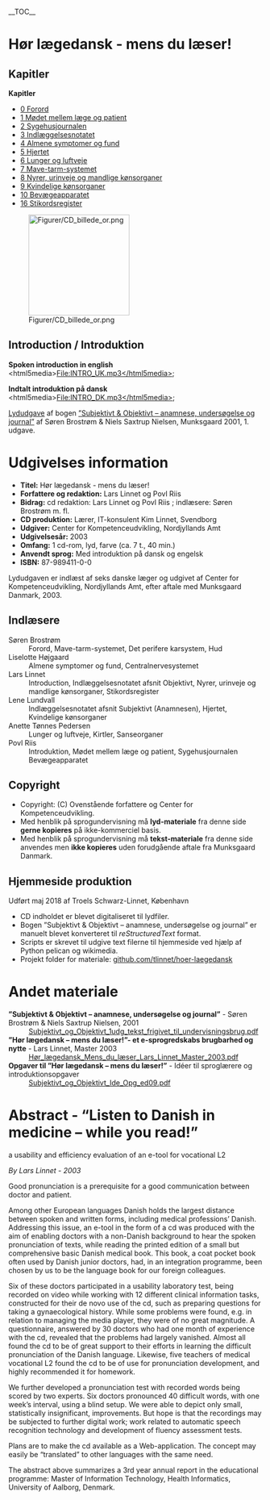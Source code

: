 __TOC__

= Hør lægedansk - mens du læser! =

== Kapitler ==

<div class="sidebar">

'''Kapitler'''

* [[0_Forord.rst#|0 Forord]]
* [[1_Mødet_mellem_læge_og_patient.rst#|1 Mødet mellem læge og patient]]
* [[2_Sygehusjournalen.rst#|2 Sygehusjournalen]]
* [[3_Indlæggelsesnotatet.rst#|3 Indlæggelsesnotatet]]
* [[4_Almene_symptomer_og_fund.rst#|4 Almene symptomer og fund]]
* [[5_Hjertet.rst#|5 Hjertet]]
* [[6_Lunger_og_luftveje.rst#|6 Lunger og luftveje]]
* [[7_Mave-tarm-systemet.rst#|7 Mave-tarm-systemet]]
* [[8_Nyrer,_urinveje_og_mandlige_kønsorganer.rst#|8 Nyrer, urinveje og mandlige kønsorganer]]
* [[9_Kvindelige_kønsorganer.rst#|9 Kvindelige kønsorganer]]
* [[10_Bevægeapparatet.rst#|10 Bevægeapparatet]]
* [[16_Stikordsregister.rst#|16 Stikordsregister]]


</div>
[[File:Figurer/CD_billede_or.png|frame|none|200px]]

== Introduction / Introduktion ==

'''Spoken introduction in english'''<br />
&lt;html5media&gt;File:INTRO_UK.mp3&lt;/html5media&gt;

'''Indtalt introduktion på dansk'''<br />
&lt;html5media&gt;File:INTRO_DK.mp3&lt;/html5media&gt;

[[Lydfiler.rst#|Lydudgave]] af bogen [[Media:Subjektivt_og_Objektivt_1udg_tekst_frigivet_til_undervisningsbrug.pdf|”Subjektivt &amp; Objektivt – anamnese, undersøgelse og journal”]] af Søren Brostrøm &amp; Niels Saxtrup Nielsen, Munksgaard 2001, 1. udgave.

= Udgivelses information =

* '''Titel:''' Hør lægedansk - mens du læser!
* '''Forfattere og redaktion:''' Lars Linnet og Povl Riis
* '''Bidrag:''' cd redaktion: Lars Linnet og Povl Riis ; indlæsere: Søren Brostrøm m. fl.
* '''CD produktion:''' Lærer, IT-konsulent Kim Linnet, Svendborg
* '''Udgiver:''' Center for Kompetenceudvikling, Nordjyllands Amt
* '''Udgivelsesår:''' 2003
* '''Omfang:''' 1 cd-rom, lyd, farve (ca. 7 t., 40 min.)
* '''Anvendt sprog:''' Med introduktion på dansk og engelsk
* '''ISBN:''' 87-989411-0-0

Lydudgaven er indlæst af seks danske læger og udgivet af Center for Kompetenceudvikling, Nordjyllands Amt, efter aftale med Munksgaard Danmark, 2003.

== Indlæsere ==

; Søren Brostrøm
: Forord, Mave-tarm-systemet, Det perifere karsystem, Hud
; Liselotte Højgaard
: Almene symptomer og fund, Centralnervesystemet
; Lars Linnet
: Introduction, Indlæggelsesnotatet afsnit Objektivt, Nyrer, urinveje og mandlige kønsorganer, Stikordsregister
; Lene Lundvall
: Indlæggelsesnotatet afsnit Subjektivt (Anamnesen), Hjertet, Kvindelige kønsorganer
; Anette Tønnes Pedersen
: Lunger og luftveje, Kirtler, Sanseorganer
; Povl Riis
: Introduktion, Mødet mellem læge og patient, Sygehusjournalen Bevægeapparatet

== Copyright ==

* Copyright: (C) Ovenstående forfattere og Center for Kompetenceudvikling.
* Med henblik på sprogundervisning må '''lyd-materiale''' fra denne side '''gerne kopieres''' på ikke-kommerciel basis.
* Med henblik på sprogundervisning må '''tekst-materiale''' fra denne side anvendes men '''ikke kopieres''' uden forudgående aftale fra Munksgaard Danmark.

== Hjemmeside produktion ==

Udført maj 2018 af Troels Schwarz-Linnet, København

* CD indholdet er blevet digitaliseret til lydfiler.
* Bogen ”Subjektivt &amp; Objektivt – anamnese, undersøgelse og journal” er manuelt blevet konverteret til ''reStructuredText'' format.
* Scripts er skrevet til udgive text filerne til hjemmeside ved hjælp af Python pelican og wikimedia.
* Projekt folder for materiale: [https://github.com/tlinnet/hoer-laegedansk github.com/tlinnet/hoer-laegedansk]

= Andet materiale =

; '''”Subjektivt &amp; Objektivt – anamnese, undersøgelse og journal”''' - Søren Brostrøm &amp; Niels Saxtrup Nielsen, 2001
: [[Media:Subjektivt_og_Objektivt_1udg_tekst_frigivet_til_undervisningsbrug.pdf | Subjektivt_og_Objektivt_1udg_tekst_frigivet_til_undervisningsbrug.pdf]]
; '''”Hør lægedansk – mens du læser!”- et e-sprogredskabs brugbarhed og nytte''' - Lars Linnet, Master 2003
: [[Media:Hør_lægedansk_Mens_du_læser_Lars_Linnet_Master_2003.pdf | Hør_lægedansk_Mens_du_læser_Lars_Linnet_Master_2003.pdf]]
; '''Opgaver til ”Hør lægedansk – mens du læser!”''' - Idéer til sproglærere og introduktionsopgaver
: [[Media:Subjektivt_og_Objektivt_Ide_Opg_ed09.pdf | Subjektivt_og_Objektivt_Ide_Opg_ed09.pdf]]

= Abstract - “Listen to Danish in medicine – while you read!” =

a usability and efficiency evaluation of an e-tool for vocational L2

''By Lars Linnet - 2003''

Good pronunciation is a prerequisite for a good communication between doctor and patient.

Among other European languages Danish holds the largest distance between spoken and written forms, including medical professions’ Danish. Addressing this issue, an e-tool in the form of a cd was produced with the aim of enabling doctors with a non-Danish background to hear the spoken pronunciation of texts, while reading the printed edition of a small but comprehensive basic Danish medical book. This book, a coat pocket book often used by Danish junior doctors, had, in an integration programme, been chosen by us to be the language book for our foreign colleagues.

Six of these doctors participated in a usability laboratory test, being recorded on video while working with 12 different clinical information tasks, constructed for their de novo use of the cd, such as preparing questions for taking a gynaecological history. While some problems were found, e.g. in relation to managing the media player, they were of no great magnitude. A questionnaire, answered by 30 doctors who had one month of experience with the cd, revealed that the problems had largely vanished. Almost all found the cd to be of great support to their efforts in learning the difficult pronunciation of the Danish language. Likewise, five teachers of medical vocational L2 found the cd to be of use for pronunciation development, and highly recommended it for homework.

We further developed a pronunciation test with recorded words being scored by two experts. Six doctors pronounced 40 difficult words, with one week’s interval, using a blind setup. We were able to depict only small, statistically insignificant, improvements. But hope is that the recordings may be subjected to further digital work; work related to automatic speech recognition technology and development of fluency assessment tests.

Plans are to make the cd available as a Web-application. The concept may easily be “translated” to other languages with the same need.

The abstract above summarizes a 3rd year annual report in the educational programme: Master of Information Technology, Health Informatics, University of Aalborg, Denmark.
